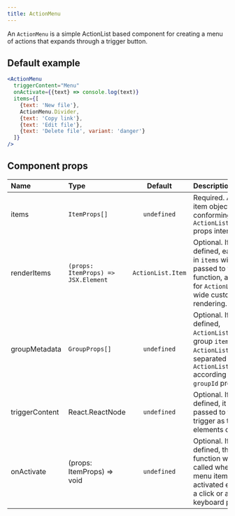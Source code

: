 ```yaml
---
title: ActionMenu
---
```


An `ActionMenu` is a simple ActionList based component for creating a menu of actions that expands through a trigger button.

## Default example

```jsx live
<ActionMenu
  triggerContent="Menu"
  onActivate={{text} => console.log(text)}
  items={[
    {text: 'New file'},
    ActionMenu.Divider,
    {text: 'Copy link'},
    {text: 'Edit file'},
    {text: 'Delete file', variant: 'danger'}
  ]}
/>
```

## Component props

| Name           | Type                                |      Default      | Description                                                                                                                                             |
| :------------- | :---------------------------------- | :---------------: | :------------------------------------------------------------------------------------------------------------------------------------------------------ |
| items          | `ItemProps[]`                       |    `undefined`    | Required. A list of item objects conforming to the `ActionList.Item` props interface.                                                                   |
| renderItems    | `(props: ItemProps) => JSX.Element` | `ActionList.Item` | Optional. If defined, each item in `items` will be passed to this function, allowing for `ActionList`-wide custom item rendering.                       |
| groupMetadata  | `GroupProps[]`                      |    `undefined`    | Optional. If defined, `ActionList` will group `items` into `ActionList.Group`s separated by `ActionList.Divider` according to their `groupId` property. |
| triggerContent | React.ReactNode                     |    `undefined`    | Optional. If defined, it will be passed to the trigger as the elements child.                                                                           |
| onActivate     | (props: ItemProps) => void          |    `undefined`    | Optional. If defined, this function will be called when a menu item is activated either by a click or a keyboard press.                                 |
